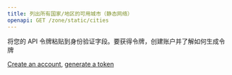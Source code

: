 ```yaml
---
title: 列出所有国家/地区的可用城市（静态网络）
openapi: GET /zone/static/cities
---
```

<Tip>
将您的 API 令牌粘贴到身份验证字段。要获得令牌，创建账户并了解如何生成令牌

[Create an account](https://brightdata.com/?hs_signup=1&utm_source=docs&utm_campaign=playground), [generate a token](/api-reference/unlocker/api_token)
</Tip>